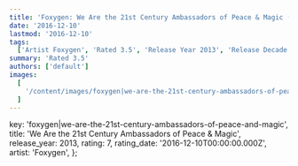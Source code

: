 ```yaml
---
title: 'Foxygen: We Are the 21st Century Ambassadors of Peace & Magic (2013)'
date: '2016-12-10'
lastmod: '2016-12-10'
tags:
  ['Artist Foxygen', 'Rated 3.5', 'Release Year 2013', 'Release Decade 2010']
summary: 'Rated 3.5'
authors: ['default']
images:
  [
    '/content/images/foxygen|we-are-the-21st-century-ambassadors-of-peace-and-magic.jpg',
  ]
---
```


  key: 'foxygen|we-are-the-21st-century-ambassadors-of-peace-and-magic',
  title: 'We Are the 21st Century Ambassadors of Peace & Magic',
  release_year: 2013,
  rating: 7,
  rating_date: '2016-12-10T00:00:00.000Z',
  artist: 'Foxygen',
};

<MusicRating data={data} />
